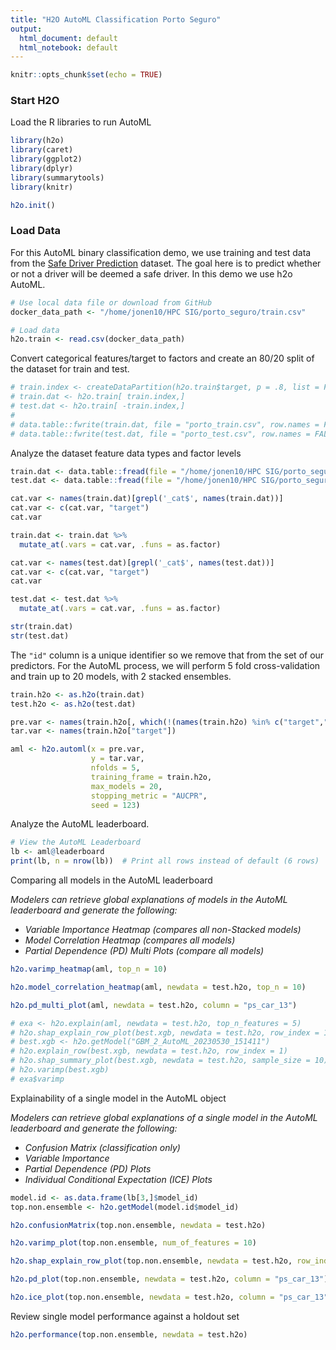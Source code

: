 ---
title: "H2O AutoML Classification Porto Seguro"
output:
  html_document: default
  html_notebook: default
---

```{r setup, include=FALSE}
knitr::opts_chunk$set(echo = TRUE)
```
  
### Start H2O

Load the R libraries to run AutoML



```{r}
library(h2o)
library(caret)
library(ggplot2)
library(dplyr)
library(summarytools)
library(knitr)

h2o.init()
```


<!-- ```{r init, echo = TRUE} -->
<!-- h2o.init() -->
<!-- h2o::h2o.no_progress()  # Turn off progress bars for notebook readability -->
<!-- ``` -->

### Load Data

For this AutoML binary classification demo, we use training and test data from the [Safe Driver Prediction](https://www.kaggle.com/code/leenvander/porto-seguro-s-safe-driver-prediction/input) dataset. The goal here is to predict whether or not a driver will be deemed a safe driver. In this demo we use h2o AutoML.

```{r load_pp, echo = TRUE}
# Use local data file or download from GitHub
docker_data_path <- "/home/jonen10/HPC SIG/porto_seguro/train.csv"

# Load data
h2o.train <- read.csv(docker_data_path)
```

Convert categorical features/target to factors and create an 80/20 split of the dataset for train and test.

```{r}
# train.index <- createDataPartition(h2o.train$target, p = .8, list = FALSE)
# train.dat <- h2o.train[ train.index,]
# test.dat <- h2o.train[ -train.index,]
# 
# data.table::fwrite(train.dat, file = "porto_train.csv", row.names = FALSE)
# data.table::fwrite(test.dat, file = "porto_test.csv", row.names = FALSE)
```

Analyze the dataset feature data types and factor levels

```{r convert_data}

train.dat <- data.table::fread(file = "/home/jonen10/HPC SIG/porto_seguro/porto_train.csv")
test.dat <- data.table::fread(file = "/home/jonen10/HPC SIG/porto_seguro/porto_test.csv")

cat.var <- names(train.dat)[grepl('_cat$', names(train.dat))]
cat.var <- c(cat.var, "target")
cat.var

train.dat <- train.dat %>%
  mutate_at(.vars = cat.var, .funs = as.factor)

cat.var <- names(test.dat)[grepl('_cat$', names(test.dat))]
cat.var <- c(cat.var, "target")
cat.var

test.dat <- test.dat %>%
  mutate_at(.vars = cat.var, .funs = as.factor)

str(train.dat)
str(test.dat)
```

The `"id"` column is a unique identifier so we remove that from the set of our predictors. For the AutoML process, we will perform 5 fold cross-validation and train up to 20 models, with 2 stacked ensembles.

```{r train}
train.h2o <- as.h2o(train.dat)
test.h2o <- as.h2o(test.dat)

pre.var <- names(train.h2o[, which(!(names(train.h2o) %in% c("target","id")))])
tar.var <- names(train.h2o["target"])

aml <- h2o.automl(x = pre.var,
                  y = tar.var,
                  nfolds = 5,
                  training_frame = train.h2o,
                  max_models = 20,
                  stopping_metric = "AUCPR",
                  seed = 123)
```

Analyze the AutoML leaderboard.

```{r leaderboard}
# View the AutoML Leaderboard
lb <- aml@leaderboard
print(lb, n = nrow(lb))  # Print all rows instead of default (6 rows)
```

Comparing all models in the AutoML leaderboard

_Modelers can retrieve global explanations of models in the AutoML leaderboard and generate the following:_

* _Variable Importance Heatmap (compares all non-Stacked models)_
* _Model Correlation Heatmap (compares all models)_
* _Partial Dependence (PD) Multi Plots (compare all models)_

```{r fig.height=8 }

h2o.varimp_heatmap(aml, top_n = 10)

h2o.model_correlation_heatmap(aml, newdata = test.h2o, top_n = 10)

h2o.pd_multi_plot(aml, newdata = test.h2o, column = "ps_car_13")

# exa <- h2o.explain(aml, newdata = test.h2o, top_n_features = 5)
# h2o.shap_explain_row_plot(best.xgb, newdata = test.h2o, row_index = 1, top_n_features = 10)
# best.xgb <- h2o.getModel("GBM_2_AutoML_20230530_151411")
# h2o.explain_row(best.xgb, newdata = test.h2o, row_index = 1)
# h2o.shap_summary_plot(best.xgb, newdata = test.h2o, sample_size = 10)
# h2o.varimp(best.xgb)
# exa$varimp
```



Explainability of a single model in the AutoML object

_Modelers can retrieve global explanations of a single model in the AutoML leaderboard and generate the following:_

* _Confusion Matrix (classification only)_
* _Variable Importance_
* _Partial Dependence (PD) Plots_
* _Individual Conditional Expectation (ICE) Plots_

```{r}

model.id <- as.data.frame(lb[3,]$model_id)
top.non.ensemble <- h2o.getModel(model.id$model_id)

h2o.confusionMatrix(top.non.ensemble, newdata = test.h2o)

h2o.varimp_plot(top.non.ensemble, num_of_features = 10)

h2o.shap_explain_row_plot(top.non.ensemble, newdata = test.h2o, row_index = 1, top_n_features = 10)

h2o.pd_plot(top.non.ensemble, newdata = test.h2o, column = "ps_car_13")

h2o.ice_plot(top.non.ensemble, newdata = test.h2o, column = "ps_car_13")
```

Review single model performance against a holdout set

```{r}
h2o.performance(top.non.ensemble, newdata = test.h2o)
```
